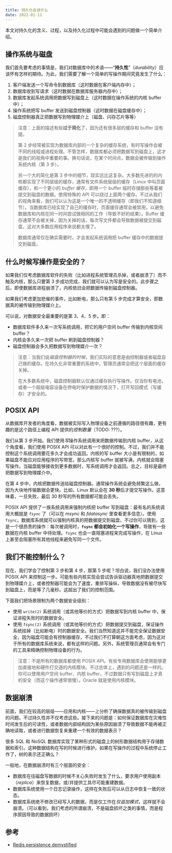 ```yaml
---
title: 持久化在说什么
date: 2022-01-11
---
```


本文对持久化的含义、过程，以及持久化过程中可能会遇到的问题做一个简单介绍。

## 操作系统与磁盘

我们首先要考虑的事情是，我们对数据库中的术语——“**持久性**”（*durability*）应该怀有怎样的期待。为此，我们需要了解一个简单的写操作期间究竟发生了什么：

1. 客户端发送一个写命令到数据库（这时数据在客户端内存中）；
1. 数据库收到写请求（这时数据在数据库服务器内存中）；
1. 数据库发起系统调用把数据写到磁盘上（这时数据在操作系统的内核 buffer 中）；
1. 操作系统把写 buffer 发送到磁盘控制器（这时数据在磁盘缓存中）；
1. 磁盘控制器真正把数据写到物理媒介上（磁盘、闪存芯片等等）

> 注意：上面的描述有些**过于简化**了，因为还有很多层的缓存和 buffer 没有提。
>
> 第 2 步经常被实现为数据库内部的一个复杂的缓存系统，有时写操作会被不同的线程或进程处理。不管怎样，数据库都必须把数据写到磁盘上，这才是我们的视角中重要的事。换句话说，在某个时间点，数据会被传输到操作系统内核（第 3 步）。
>
> 另一个大的简化是第 3 步中的细节，现实远比这复杂。大多数先进的的内核都实现了不同层级的缓存，通常有文件系统层级的缓存（Linux 中叫页面缓存），和一个更小的 *buffer 缓存*，即用一个 buffer 临时存储那些等着被提交到磁盘的数据。使用特殊的 API 可以绕过上面两个缓存。不过从我们的视角来看，我们可以认为这是一个唯一的不透明缓存（即我们不知道细节）。当数据库已经实现了自己的缓存时，页面缓存通常会被禁用，以避免数据库和内核在同一时间尝试做相同的工作（导致不好的结果）。Buffer 缓存通常不会被关掉，因为关掉的话，每次写文件都会导致数据被提交到磁盘，这对大多数应用程序来说都太慢了。
>
> 数据库通常仅在确实需要时，才会发起系统调用把 buffer 缓存中的数据提交到磁盘。

## 什么时候写操作是安全的？

如果我们仅考虑数据库软件的失败（比如进程系统管理员杀掉，或者崩溃了）而不触及内核，那么只要第 3 步成功完成，我们就可以认为写是安全的。此步骤之后，即使数据库进程崩溃了，内核依旧会把数据传输到磁盘控制器。

如果我们考虑更加悲催的事件，比如断电，那么只有第 5 步完成才算安全，即数据真的被传输到物理媒介上。

可以说，对数据安全最重要的是第 3、4、5 步。即：

* 数据库软件多久来一次写系统调用，把它的用户空间 buffer 传输到内核空间 buffer？
* 内核会多久来一次把 buffer 刷到磁盘控制器？
* 磁盘控制器会多久把数据写到物理媒介一次？

> 注意：当我们说*磁盘控制器的时候*，我们实际的意思是由控制器或者磁盘自己做的缓存。在持久化非常重要的系统中，管理员通常会把这个层面的缓存关掉。
>
> 在大多数系统中，磁盘控制器默认仅通过缓存执行写操作。仅当你有电池，或者一个超级电容设备在停电时保护数据的情况下，打开写回模式（写缓存）才安全的。

## POSIX API

从数据库开发者的角度看，数据被实际写入物理设备之前遵循的路径很有趣，更有趣的是这个路径上编程 API 提供的*控制数量*（TODO: ???）。

我们从第 3 步开始。我们使用*写*操作系统调用来把数据传输到内核 buffer，从这个角度看，我们使用 POSIX API 可以对此有一个很好的控制。不过，我们并不能控制这个系统调用要花多久才会成功返回。内核的写 buffer 大小是有限制的，如果磁盘不能应对应用程序的写带宽，那么内核写 buffer 就被写满，内核就会阻塞写操作。当磁盘能够接收到更多数据时，写系统调用才会返回。总之，目标是最终把数据写到物理媒介中。

在第 4 步中，内核把数据传送给磁盘控制器。通常操作系统会避免频繁这么做，因为大块地传输数据会更快。比如，Linux 默认会在 **30 秒**后才提交写操作。这意味着，一旦失败，最后 30 秒写的所有数据都可能会丢失。

POSIX API 提供了一族系统调用来强制内核把 buffer 写到磁盘：最有名的系统调用大概就是 *`fsync`* 了（可以在 *msync* 和 *fdatasync* 里查看更多信息）。使用 `fsync`，数据库系统就可以强制内核真的把数据提交到磁盘，不过你可以猜到，这是一个很昂贵的操作：每次被调用时，**`fsync` 都会初始化一个写操作**，导致有一些数据在内核 buffer 中待处理。`fsync` 也会一直阻塞进程来完成写操作，在 Linux 上甚至会阻塞所有其他线程来避免写同一个文件。

## 我们不能控制什么？

现在，我们学会了控制第 3 步和第 4 步，那第 5 步呢？坦白说，我们没办法使用 POSIX API 来控制这一步。可能有些内核实现会尝试告诉驱动器真地把数据提交到物理媒介上，或者控制器可能会为了速度，重排写操纵，导致数据没有被尽快写到磁盘上，而是等了几毫秒。这超出了我们的控制范围。

下面我们把场景限制为两个数据安全级别：

* 使用 `write(2)` 系统调用（或其他等价的方式）把数据写到内核 buffer 中，保证进程失败时的数据安全。
* 使用 `fsync(2)` 系统调用（或其他等价的方式）把数据提交到磁盘，保证操作系统挂掉（比如断电）时的数据安全。我们当然知道这并不能完全保证数据安全，因为磁盘可能会有控制器缓存，不过我们不打算朝这方面考虑，因为这对于所有的数据库系统来说，都有这样的问题。另外，系统管理员通常会有专门的工具来精确控制物理设备的行为。


> 注意：不是所有的数据库都使用 POSIX API。有些专用数据库会使用能够更加直接地和硬件打交道的内核模块。不过总体上，遇到的问题还是一样的。你可以使用用户空间 buffer、内核 buffer，不过数据只有写到磁盘上才真的安全（而这个操作通常很慢）。Oracle 就是使用内核模块。

## 数据崩溃

前面，我们在较高的层级——应用和内核——上分析了确保数据真的被传输到磁盘的问题。不过持久性并不仅考虑这些。接下来的问题是：如何保证数据库在灾难性时间发生后的可读性，或者数据内部结构因为某些原因崩溃了导致数据不能再被正确地读取，或者进行数据恢复来重建一个有效的数据表示？

很多 SQL 和 NoSQL 数据库实现了某种形式的磁盘上的树形数据结构用于存储数据和索引。这种数据结构在写的时候进行维护。如果在写操作的过程中系统停止工作了，树的表示还正确么？

一般地，在数据崩溃时有三个层面的安全：

* 数据库在往磁盘写数据的时候不关心失败时发生了什么，要求用户使用副本（*replica*）来恢复数据，或/并提供工具尽可能重建数据。
* 数据库系统使用一个日志记录操作，这样在失败后可以从日志中恢复一致的状态。
* 数据库系统绝不修改已经写入的数据，而是仅工作在*仅追加模式*，这样就不会崩溃。（可以看到，我们考虑的所谓崩溃，不是磁盘损坏之类的事情，而是程序原因导致的数据损坏）


## 参考



- [Redis persistence demystified](http://oldblog.antirez.com/post/redis-persistence-demystified.html)